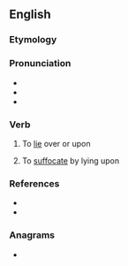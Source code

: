 ==English==

===Etymology===
{{prefix|en|over|lie|gloss2=to recline}}

===Pronunciation===
* {{IPA|/ˌoʊvɚˈlaɪ/|lang=en}}
* {{hyphenation|over|lie|lang=en}}
* {{rhymes|aɪ|lang=en}}

===Verb===
{{en-verb|overlies|overlying|overlay|overlain}}

# To [[lie]] over or upon
# {{lb|en|transitive}} To [[suffocate]] by lying upon

===References===
* {{R:Century 1911}}
* {{R:Webster 1913}}

===Anagrams===
* {{anagrams|en|a=eeilorv|lie over|relievo}}